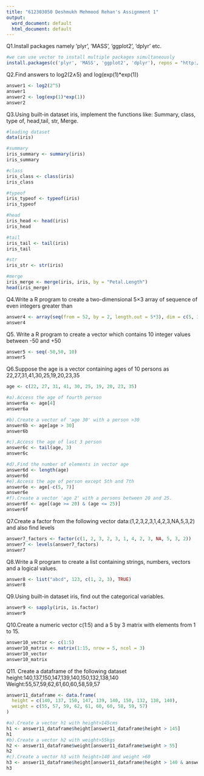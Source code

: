 ```yaml
---
title: "612303050 Deshmukh Mehmood Rehan's Assignment 1"
output:
  word_document: default
  html_document: default
---
```


Q1.Install packages namely ’plyr’, ’MASS’, ’ggplot2’, ’dplyr’ etc.
```r
#we can use vector to install multiple packages simultaneously
install.packages(c('plyr', 'MASS', 'ggplot2', 'dplyr'), repos = "http://cran.us.r-project.org")
```
Q2.Find answers to log2(2∧5) and log(exp(1)*exp(1))

```r
answer1 <- log2(2^5)
answer1
answer2 <- log(exp(1)*exp(1))
answer2
```

Q3.Using built-in dataset iris, implement the functions like: Summary, class, type of, 
head,tail, str, Merge.

```r
#loading dataset
data(iris)

#summary
iris_summary <- summary(iris)
iris_summary

#class
iris_class <- class(iris)
iris_class

#typeof
iris_typeof <- typeof(iris)
iris_typeof

#head
iris_head <- head(iris)
iris_head

#tail
iris_tail <- tail(iris)
iris_tail

#str
iris_str <- str(iris)

#merge
iris_merge <- merge(iris, iris, by = "Petal.Length")
head(iris_merge)
```

Q4.Write a R program to create a two-dimensional 5×3 array of sequence of even integers 
greater than 

```r
answer4 <- array(seq(from = 52, by = 2, length.out = 5*3), dim = c(5, 3))
answer4
```


Q5. Write a R program to create a vector which contains 10 integer values between -50 and 
+50

```r
answer5 <- seq(-50,50, 10)
answer5
```

Q6.Suppose the age is a vector containing ages of 10 persons as 
22,27,31,41,30,25,19,20,23,35

```r
age <- c(22, 27, 31, 41, 30, 25, 19, 20, 23, 35)

#a).Access the age of fourth person
answer6a <- age[4]
answer6a

#b).Create a vector of 'age 30' with a person >30
answer6b <- age[age > 30]
answer6b

#c).Access the age of last 3 person
answer6c <- tail(age, 3)
answer6c

#d).Find the number of elements in vector age
answer6d <- length(age)
answer6d
#e).Access the age of person except 5th and 7th
answer6e <- age[-c(5, 7)]
answer6e
#f).Create a vector 'age 2' with a persons between 20 and 25.
answer6f <- age[(age >= 20) & (age <= 25)]
answer6f
```

Q7.Create a factor from the following vector data:(1,2,3,2,3,1,4,2,3,NA,5,3,2) and also find 
levels

```r
answer7_factors <- factor(c(1, 2, 3, 2, 3, 1, 4, 2, 3, NA, 5, 3, 2))
answer7 <- levels(answer7_factors)
answer7
```

Q8.Write a R program to create a list containing strings, numbers, vectors and a logical 
values.

```r
answer8 <- list("abcd", 123, c(1, 2, 3), TRUE)
answer8
```


Q9.Using built-in dataset iris, find out the categorical variables.
```r
answer9 <- sapply(iris, is.factor)
answer9
```
Q10.Create a numeric vector c(1:5) and a 5 by 3 matrix with elements from 1 to 15.
```r
answer10_vector <- c(1:5)
answer10_matrix <- matrix(1:15, nrow = 5, ncol = 3)
answer10_vector
answer10_matrix
```

Q11. Create a dataframe of the following dataset
height:140,137,150,147,139,140,150,132,138,140
Weight:55,57,59,62,61,60,60,58,59,57
```r
answer11_dataframe <- data.frame(
  height = c(140, 137, 150, 147, 139, 140, 150, 132, 138, 140),
  weight = c(55, 57, 59, 62, 61, 60, 60, 58, 59, 57)
)

#a).Create a vector h1 with height>145cms
h1 <- answer11_dataframe$height[answer11_dataframe$height > 145]
h1
#b).Create a vector h2 with weight>55kgs
h2 <- answer11_dataframe$weight[answer11_dataframe$weight > 55]
h2
#c).Create a vector h3 with height>140 and weight >60
h3 <- answer11_dataframe$height[answer11_dataframe$height > 140 & answer11_dataframe$weight > 60]
h3
```